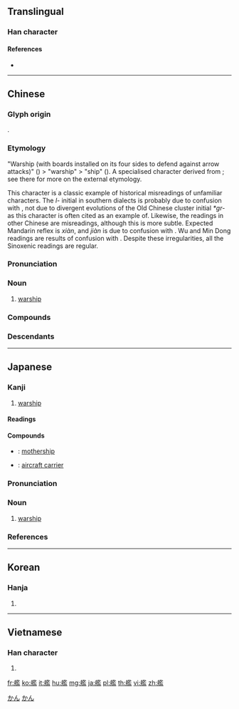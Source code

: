 {{character info/new}}
{{also|舰}}
==Translingual==

===Han character===
{{Han char|rn=137|rad=舟|as=14|sn=20|four=28417|canj=HYSIT,HYSMT|ids=⿰舟監}}

====References====
* {{Han ref|kx=1013.010|dkj=30571|dj=1471.290|hdz=53069.080|uh=8266|ud=33382|bh=C4A5|bd=50341}}

----

==Chinese==
{{zh-forms|s=舰}}

===Glyph origin===
{{Han etym}}
{{Han compound|舟|監|ls=psc|c1=s|c2=p}}.

===Etymology===
"Warship (with boards installed on its four sides to defend against arrow attacks)" (''{{w|Shiming}}'') > "warship" > "ship" (''{{w|Guangya}}''). A specialised character derived from {{och-l|檻|fence, railing, board}}; see there for more on the external etymology.

This character is a classic example of historical misreadings of unfamiliar characters. The ''l-'' initial in southern dialects is probably due to confusion with {{ltc-l|濫|to overflow|id=2}}, not due to divergent evolutions of the Old Chinese cluster initial ''*gr-'' as this character is often cited as an example of. Likewise, the readings in other Chinese are misreadings, although this is more subtle. Expected Mandarin reflex is ''xiàn'', and ''jiàn'' is due to confusion with {{ltc-l|鑑|mirror; to reflect|id=2}}. Wu and Min Dong readings are results of confusion with {{ltc-l|檻|doorsill}}. Despite these irregularities, all the Sinoxenic readings are regular.

===Pronunciation===
{{zh-pron
|m=jiàn
|c=laam6
|h=pfs=kam
|md=kāng
|mn=lām/kàm
|mn_note=kàm - common variant
|mn-t=lam2
|w=2khe
|mc=y
|oc=y
|cat=n
}}

===Noun===
{{zh-noun}}

# [[warship]]

===Compounds===
{{zh-der|兵艦|戰艦|旗艦|母艦|炮艦|無敵艦隊|第七艦隊|義勇艦隊|航空母艦|船艦|艦橋|艦炮|艦艇|艦長|艦隊|艦隻|護衛艦|軍艦|軍艦鳥|巡洋艦|巡防艦|驅潛艦|驅逐艦|鬥艦}}

===Descendants===
{{CJKV||かん|함|hạm}}

----

==Japanese==

===Kanji===
{{ja-kanji|grade=c|rs=舟14}}

# [[warship]]

====Readings====
{{ja-readings|goon=[[げん]] (gen) {{non-joyo-reading}}|kanon=[[かん]] (kan)|kun=[[いくさぶね]] (ikusabune)}}

====Compounds====
{{der-top|Compounds}}
* {{ja-r|母艦|ぼかん}}: [[mothership]]
* {{ja-r|航空母艦|こうくうぼかん}}: [[aircraft carrier]]
{{der-bottom}}

{{ja-kanjitab|かん|yomi=o}}

===Pronunciation===
{{ja-pron|yomi=kanon|かん|acc=1|acc_ref=DJR,NHK}}

===Noun===
{{ja-noun|かん}}

# [[warship]]

===References===
<references/>

[[Category:ja:Military|かん]]
[[Category:ja:Watercraft|かん]]

----

==Korean==

===Hanja===
{{ko-hanja|hangeul=함|eumhun=|rv=ham|mr=ham|y=ham}}

# {{defn|lang=ko|sort=舟14}}

----

==Vietnamese==

===Han character===
{{vi-hantu|hạm|rs=舟14}}

# {{defn|lang=vi}}

[[fr:艦]]
[[ko:艦]]
[[it:艦]]
[[hu:艦]]
[[mg:艦]]
[[ja:艦]]
[[pl:艦]]
[[th:艦]]
[[vi:艦]]
[[zh:艦]]